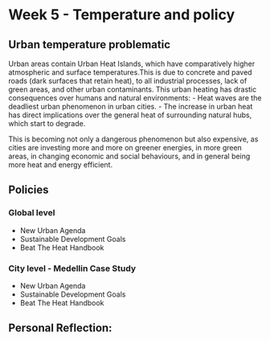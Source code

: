 # Week 5 - Temperature and policy

## **Urban temperature problematic**

Urban areas contain Urban Heat Islands, which have comparatively higher atmospheric and surface temperatures.This is due to concrete and paved roads (dark surfaces that retain heat), to all industrial processes, lack of green areas, and other urban contaminants. This urban heating has drastic consequences over humans and natural environments:
- Heat waves are the deadliest urban phenomenon in urban cities.
- The increase in urban heat has direct implications over the general heat of surrounding natural hubs, which start to degrade.

This is becoming not only a dangerous phenomenon but also expensive, as cities are investing more and more on greener energies, in more green areas, in changing economic and social behaviours, and in general being more heat and energy efficient.

## **Policies**

### **Global level**
- New Urban Agenda
- Sustainable Development Goals
- Beat The Heat Handbook

### **City level - Medellin Case Study**
- New Urban Agenda
- Sustainable Development Goals
- Beat The Heat Handbook

## **Personal Reflection:**


